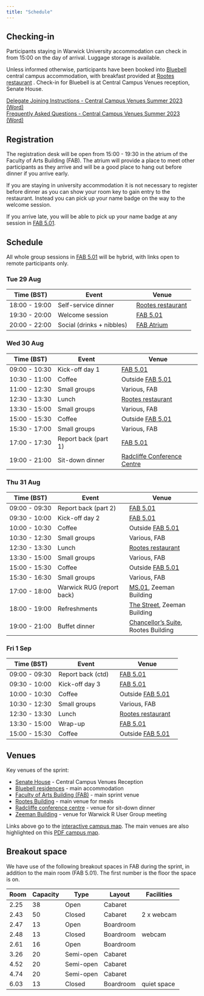 ```yaml
---
title: "Schedule"
---
```


## Checking-in

Participants staying in Warwick University accommodation can check in from 15:00 on the day of arrival. Luggage storage is available.

Unless informed otherwise, participants have been booked into [Bluebell](https://warwick.ac.uk/services/conferences/spaces/central-campus-venues/accommodation/bluebell) central campus accommodation, with breakfast provided at [Rootes restaurant](https://campus.warwick.ac.uk//search/623c88c9421e6f5928c0dcae) . Check-in for Bluebell is at Central Campus Venues reception, Senate House.

[Delegate Joining Instructions - Central Campus Venues Summer 2023 (Word)](/downloads/Delegate%20Joining%20Instructions%20-%20Central%20Campus%20Venues%20Summer%202023.docx)\
[Frequently Asked Questions - Central Campus Venues Summer 2023 (Word)](/downloads/Frequently%20Asked%20Questions%20-%20Central%20Campus%20Venues%20Summer%202023.docx)

## Registration

The registration desk will be open from 15:00 - 19:30 in the atrium of the Faculty of Arts Building (FAB). The atrium will provide a place to meet other participants as they arrive and will be a good place to hang out before dinner if you arrive early.

If you are staying in university accommodation it is not necessary to register before dinner as you can show your room key to gain entry to the restaurant. Instead you can pick up your name badge on the way to the welcome session.

If you arrive late, you will be able to pick up your name badge at any session in [FAB 5.01](https://campus.warwick.ac.uk//search/623c896c421e6f5928c0fdcd).

## Schedule

All whole group sessions in [FAB 5.01](https://campus.warwick.ac.uk//search/623c896c421e6f5928c0fdcd) will be hybrid, with links open to remote participants only.

::: panel-tabset
### Tue 29 Aug

| Time (BST)    | Event                     | Venue                                                                              |
|-------------------|-------------------------------|-----------------------|
| 18:00 - 19:00 | Self-service dinner       | [Rootes restaurant](https://campus.warwick.ac.uk//search/623c88c9421e6f5928c0dcae) |
| 19:30 - 20:00 | Welcome session           | [FAB 5.01](https://campus.warwick.ac.uk//search/623c896c421e6f5928c0fdcd)          |
| 20:00 - 22:00 | Social (drinks + nibbles) | [FAB Atrium](https://campus.warwick.ac.uk//search/623c8960421e6f5928c0fb65)        |

### Wed 30 Aug

| Time (BST)    | Event                | Venue                                                                                        |
|------------------|------------------------|------------------------------|
| 09:00 - 10:30 | Kick-off day 1       | [FAB 5.01](https://campus.warwick.ac.uk//search/623c896c421e6f5928c0fdcd)                    |
| 10:30 - 11:00 | Coffee               | Outside [FAB 5.01](https://campus.warwick.ac.uk//search/623c896c421e6f5928c0fdcd)            |
| 11:00 - 12:30 | Small groups         | Various, FAB                                                                                 |
| 12:30 - 13:30 | Lunch                | [Rootes restaurant](https://campus.warwick.ac.uk//search/623c88c9421e6f5928c0dcae)           |
| 13:30 - 15:00 | Small groups         | Various, FAB                                                                                 |
| 15:00 - 15:30 | Coffee               | Outside [FAB 5.01](https://campus.warwick.ac.uk//search/623c896c421e6f5928c0fdcd)            |
| 15:30 - 17:00 | Small groups         | Various, FAB                                                                                 |
| 17:00 - 17:30 | Report back (part 1) | [FAB 5.01](https://campus.warwick.ac.uk//search/623c896c421e6f5928c0fdcd)                    |
| 19:00 - 21:00 | Sit-down dinner      | [Radcliffe Conference Centre](https://campus.warwick.ac.uk//search/623c88a9421e6f5928c0d61e) |

### Thu 31 Aug

| Time (BST)    | Event                     | Venue                                                                                      |
|------------------|---------------------------|---------------------------|
| 09:00 - 09:30 | Report back (part 2)      | [FAB 5.01](https://campus.warwick.ac.uk//search/623c896c421e6f5928c0fdcd)                  |
| 09:30 - 10:00 | Kick-off day 2            | [FAB 5.01](https://campus.warwick.ac.uk//search/623c896c421e6f5928c0fdcd)                  |
| 10:00 - 10:30 | Coffee                    | Outside [FAB 5.01](https://campus.warwick.ac.uk//search/623c896c421e6f5928c0fdcd)          |
| 10:30 - 12:30 | Small groups              | Various, FAB                                                                               |
| 12:30 - 13:30 | Lunch                     | [Rootes restaurant](https://campus.warwick.ac.uk//search/623c88c9421e6f5928c0dcae)         |
| 13:30 - 15:00 | Small groups              | Various, FAB                                                                               |
| 15:00 - 15:30 | Coffee                    | Outside [FAB 5.01](https://campus.warwick.ac.uk//search/623c896c421e6f5928c0fdcd)          |
| 15:30 - 16:30 | Small groups              | Various, FAB                                                                               |
| 17:00 - 18:00 | Warwick RUG (report back) | [MS.01](https://campus.warwick.ac.uk//search/623c88f9421e6f5928c0e669), Zeeman Building              |
| 18:00 - 19:00 | Refreshments              | [The Street](https://campus.warwick.ac.uk//search/623c88f9421e6f5928c0e647), Zeeman Building         |
| 19:00 - 21:00 | Buffet dinner             | [Chancellor's Suite](https://campus.warwick.ac.uk//search/623c88ca421e6f5928c0dce4), Rootes Building |

### Fri 1 Sep

| Time (BST)    | Event             | Venue                                                                              |
|---------------------|--------------------------|--------------------------|
| 09:00 - 09:30 | Report back (ctd) | [FAB 5.01](https://campus.warwick.ac.uk//search/623c896c421e6f5928c0fdcd)          |
| 09:30 - 10:00 | Kick-off day 3    | [FAB 5.01](https://campus.warwick.ac.uk//search/623c896c421e6f5928c0fdcd)          |
| 10:00 - 10:30 | Coffee            | Outside [FAB 5.01](https://campus.warwick.ac.uk//search/623c896c421e6f5928c0fdcd)  |
| 10:30 - 12:30 | Small groups      | Various, FAB                                                                       |
| 12:30 - 13:30 | Lunch             | [Rootes restaurant](https://campus.warwick.ac.uk//search/623c88c9421e6f5928c0dcae) |
| 13:30 - 15:00 | Wrap-up           | [FAB 5.01](https://campus.warwick.ac.uk//search/623c896c421e6f5928c0fdcd)          |
| 15:00 - 15:30 | Coffee            | Outside [FAB 5.01](https://campus.warwick.ac.uk//search/623c896c421e6f5928c0fdcd)  |
:::

## Venues

Key venues of the sprint:

-   [Senate House](https://campus.warwick.ac.uk//search/623c885f421e6f5928c0c7e3) - Central Campus Venues Reception
-   [Bluebell residences](https://campus.warwick.ac.uk//search/623c8860421e6f5928c0c829) - main accommodation
-   [Faculty of Arts Building (FAB)](https://campus.warwick.ac.uk//search/623c8866421e6f5928c0c937) - main sprint venue
-   [Rootes Building](https://campus.warwick.ac.uk//search/623c8855421e6f5928c0c779) - main venue for meals
-   [Radcliffe conference centre](https://campus.warwick.ac.uk//search/623c8859421e6f5928c0c79c) - venue for sit-down dinner
-   [Zeeman Building](https://campus.warwick.ac.uk//search/623c8859421e6f5928c0c79c) - venue for Warwick R User Group meeting

Links above go to the [interactive campus map](https://warwick.ac.uk/about/visiting/maps/interactive). The main venues are also highlighted on this [PDF campus map](/downloads/Conference%20map%20-%20annotated.pdf).

## Breakout space

We have use of the following breakout spaces in FAB during the sprint, in addition to the main room (FAB 5.01). The first number is the floor the space is on.

| Room | Capacity | Type      | Layout    | Facilities  |
|------|----------|-----------|-----------|-------------|
| 2.25 | 38       | Open      | Cabaret   |             |
| 2.43 | 50       | Closed    | Cabaret   | 2 x webcam  |
| 2.47 | 13       | Open      | Boardroom |             |
| 2.48 | 13       | Closed    | Boardroom | webcam      |
| 2.61 | 16       | Open      | Boardroom |             |
| 3.26 | 20       | Semi-open | Cabaret   |             |
| 4.52 | 20       | Semi-open | Cabaret   |             |
| 4.74 | 20       | Semi-open | Cabaret   |             |
| 6.03 | 13       | Closed    | Boardroom | quiet space |
